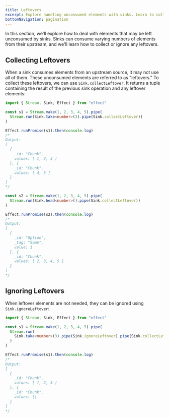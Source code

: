 ```yaml
---
title: Leftovers
excerpt: Explore handling unconsumed elements with sinks. Learn to collect or ignore leftovers using `Sink.collectLeftover` and `Sink.ignoreLeftover`. Efficiently manage and process remaining elements from upstream sources in data streams.
bottomNavigation: pagination
---
```


In this section, we'll explore how to deal with elements that may be left unconsumed by sinks. Sinks can consume varying numbers of elements from their upstream, and we'll learn how to collect or ignore any leftovers.

## Collecting Leftovers

When a sink consumes elements from an upstream source, it may not use all of them. These unconsumed elements are referred to as "leftovers." To collect these leftovers, we can use `Sink.collectLeftover`. It returns a tuple containing the result of the previous sink operation and any leftover elements:

```ts twoslash
import { Stream, Sink, Effect } from "effect"

const s1 = Stream.make(1, 2, 3, 4, 5).pipe(
  Stream.run(Sink.take<number>(3).pipe(Sink.collectLeftover))
)

Effect.runPromise(s1).then(console.log)
/*
Output:
[
  {
    _id: "Chunk",
    values: [ 1, 2, 3 ]
  }, {
    _id: "Chunk",
    values: [ 4, 5 ]
  }
]
*/

const s2 = Stream.make(1, 2, 3, 4, 5).pipe(
  Stream.run(Sink.head<number>().pipe(Sink.collectLeftover))
)

Effect.runPromise(s2).then(console.log)
/*
Output:
[
  {
    _id: "Option",
    _tag: "Some",
    value: 1
  }, {
    _id: "Chunk",
    values: [ 2, 3, 4, 5 ]
  }
]
*/
```

## Ignoring Leftovers

When leftover elements are not needed, they can be ignored using `Sink.ignoreLeftover`:

```ts twoslash
import { Stream, Sink, Effect } from "effect"

const s1 = Stream.make(1, 2, 3, 4, 5).pipe(
  Stream.run(
    Sink.take<number>(3).pipe(Sink.ignoreLeftover).pipe(Sink.collectLeftover)
  )
)

Effect.runPromise(s1).then(console.log)
/*
Output:
[
  {
    _id: "Chunk",
    values: [ 1, 2, 3 ]
  }, {
    _id: "Chunk",
    values: []
  }
]
*/
```
